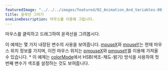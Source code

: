 ---
featuredImage: "../../../images/featured/02_Animation_And_Variables-00_Drawing_Lines-thumbnail.png"
title: 윤곽선 그리기
oneLineDescription: 마우스를 이용해 그립니다.
---

마우스를 클릭하고 드래그하여 윤곽선을 그려봅시다.

이 예제는 몇 가지 내장된 변수의 사용을 보여줍니다.
<a href="https://p5js.org/reference/p5/mouseX">mouseX</a>와
<a href="https://p5js.org/reference/p5/mouseY">mouseY</a>는
현재 마우스 위치 정보를 가지며, 이전 마우스 위치는 
<a href="https://p5js.org/reference/p5/pmouseX">pmouseX</a>와
<a href="https://p5js.org/reference/p5/pmouseY">pmouseY</a>를 이용해
가져올 수 있습니다.
 *
이 예제는 <a href="https://p5js.org/reference/p5/colorMode">colorMode</a>에서 HSB(색조-채도-밝기) 방식을 사용하여 첫번째 변수가 색조를 설정하는 것도 보여줍니다.
